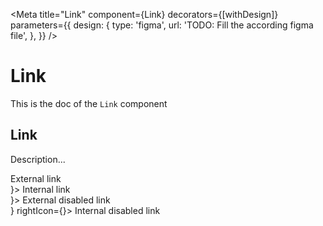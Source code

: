 <!--- Link.stories.mdx --->


<Meta
  title="Link"
  component={Link}
  decorators={[withDesign]}
  parameters={{
    design: {
      type: 'figma',
      url: 'TODO: Fill the according figma file',
    },
  }}
/>

# Link

This is the doc of the `Link` component

## Link

Description...

<Canvas>
  <Story name="base">
    <Stack size={5}>
      <div>
        <Link href="https://strapi.io/">External link</Link>
      </div>
      <div>
        <Link to="/somewhere-internal" leftIcon={<BackIcon />}>
          Internal link
        </Link>
      </div>
      <div>
        <Link href="https://strapi.io/" rightIcon={<NextIcon />}>
          External disabled link
        </Link>
      </div>
      <div>
        <Link to="/somewhere-internal" disabled leftIcon={<BackIcon />} rightIcon={<NextIcon />}>
          Internal disabled link
        </Link>
      </div>
    </Stack>
  </Story>
</Canvas>
